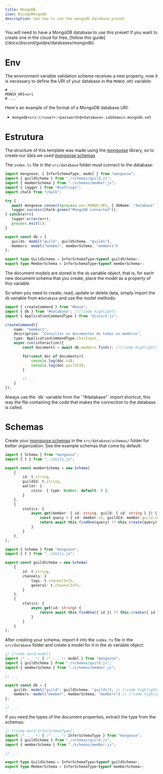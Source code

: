 ```yaml
---
title: MongoDB
icon: BiLogoMongodb
description: See how to use the mongodb database preset
---
```


<Callout type="info">
    You will need to have a MongoDB database to use this preset!
    If you want to create one in the cloud for free, [follow this guide](/docs/discord/guides/databases/mongodb)
</Callout>

# Env

The environment variable validation scheme receives a new property, now it is necessary to define the URI of your database in the `MONGO_URI` variable:

```properties title=".env"
# ...
MONGO_URI=uri
# ... 
```

Here's an example of the format of a MongoDB database URI:
- `mongodb+srv://<user>:<password>@<database>.subdomain.mongodb.net`

# Estrutura

The structure of this template was made using the [mongoose](https://mongoosejs.com/) library, so to create our data we used [mongoose schemas](https://mongoosejs.com/docs/guide.html#definition)

The `index.ts` file in the `src/database` folder must connect to the database:

```ts title="src/database/index.ts"
import mongoose, { InferSchemaType, model } from "mongoose";
import { guildSchema } from "./schemas/guild.js";
import { memberSchema } from "./schemas/member.js";
import { logger } from "#settings";
import chalk from "chalk";

try {
   await mongoose.connect(process.env.MONGO_URI, { dbName: "database" });
   logger.success(chalk.green("MongoDB connected"));
} catch(err){
   logger.error(err);
   process.exit(1);
}

export const db = {
   guilds: model("guild", guildSchema, "guilds"),
   members: model("member", memberSchema, "members")
};

export type GuildSchema = InferSchemaType<typeof guildSchema>;
export type MemberSchema = InferSchemaType<typeof memberSchema>;
```

The document models are stored in the `db` variable object, that is, for each new document schema that you create, place the model as a property of this variable

So when you need to create, read, update or delete data, simply import the `db` variable from `#database` and use the model methods:

```ts title="src/discord/commands/members.ts"
import { createCommand } from "#base";
import { db } from "#database"; //[!code highlight]
import { ApplicationCommandType } from "discord.js";

createCommand({
    name: "members",
    description: "Consultar os documentos de todos os membros",
    type: ApplicationCommandType.ChatInput,
    async run(interaction){
        const documents = await db.members.find(); //[!code highlight]

        for(const doc of documents){
            console.log(doc.id);
            console.log(doc.guildId);
        }

        // ...
    }
});
```
<Callout type="warn">
    Always use the `db` variable from the `"#database"` import shortcut, this way the file containing the code that makes the connection to the database is called.
</Callout>

# Schemas

Create your [mongoose schemas](https://mongoosejs.com/docs/guide.html#definition) in the `src/database/schemas/` folder for better organization. See the example schemas that come by default:

```ts title="src/database/schemas/member.ts" tab="Schema do modelo de membros"
import { Schema } from "mongoose";
import { t } from "../utils.js";

export const memberSchema = new Schema(
    {
        id: t.string,
        guildId: t.string,
        wallet: {
            coins: { type: Number, default: 0 },
        }
    },
    {
        statics: {
            async get(member: { id: string, guild: { id: string } }) {
                const query = { id: member.id, guildId: member.guild.id };
                return await this.findOne(query) ?? this.create(query);
            }
        }
    },
);
```
```ts title="src/database/schemas/guild.ts" tab="Schema do modelo de guildas"
import { Schema } from "mongoose";
import { t } from "../utils.js";

export const guildSchema = new Schema(
    {
        id: t.string,
        channels: {
            logs: t.channelInfo,
            general: t.channelInfo,
        }
    },
    {
        statics: {
            async get(id: string) {
                return await this.findOne({ id }) ?? this.create({ id });
            }
        }
    }
);
```

After creating your schema, import it into the `index.ts` file in the `src/database` folder and create a model for it in the `db` variable object:

```ts title="src/database/index.ts"
// [!code word:model]
import /* ... */ { /* ... */ model } from "mongoose";
import { guildSchema } from "./schemas/guild.js";
import { memberSchema } from "./schemas/member.js";

// ...

export const db = {
    guilds: model("guild", guildSchema, "guilds"), // [!code highlight]
    members: model("member", memberSchema, "members") // [!code highlight]
};

// ...
```

If you need the types of the document properties, extract the type from the schemas:

```ts title="src/database/index.ts"
// [!code word:InferSchemaType]
import /* ... */ { /* ... */ InferSchemaType } from "mongoose";
import { guildSchema } from "./schemas/guild.js";
import { memberSchema } from "./schemas/member.js";

// ...

export type GuildSchema = InferSchemaType<typeof guildSchema>;
export type MemberSchema = InferSchemaType<typeof memberSchema>;
```